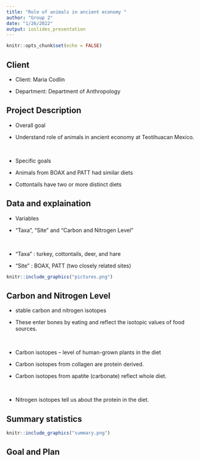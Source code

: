 ```yaml
---
title: "Role of animals in ancient economy "
author: "Group 2"
date: "1/26/2022"
output: ioslides_presentation
---
```


```r
knitr::opts_chunk$set(echo = FALSE)
```

## Client

- Client: Maria Codlin

- Department: Department of Anthropology

## Project Description

- Overall goal 

- Understand role of animals in ancient economy at Teotihuacan Mexico.
<!-- were animals hunted from natural environments, anthropogenic environments, or raised for consumption in the city? -->

<br/>

- Specific goals

-	Animals from BOAX and PATT had similar diets 
<!-- (only Nitrogen values for cottontails differ between BOAX and PATT) -->

-	Cottontails have two or more distinct diets

## Data and explaination

- Variables

- "Taxa", "Site" and "Carbon and Nitrogen Level"

<br/>

- "Taxa" : turkey, cottontails, deer, and hare


- "Site" : BOAX, PATT  (two closely related sites)

```r
knitr::include_graphics("pictures.png")
```

## Carbon and Nitrogen Level

- stable carbon and nitrogen isotopes 

- These enter bones by eating and reflect the isotopic values of food sources. 

<br/>

-	Carbon isotopes -- level of human-grown plants in the diet
<!-- , such as maize (corn).  -->
 <!-- High values = more corn.  -->

- Carbon isotopes from collagen are protein derived.
- Carbon isotopes from apatite (carbonate) reflect whole diet. 

<br/>

-	Nitrogen isotopes tell us about the protein in the diet. 
<!-- Higher values = more protein.  -->


## Summary statistics

```r
knitr::include_graphics("summary.png")
```

## Goal and Plan



